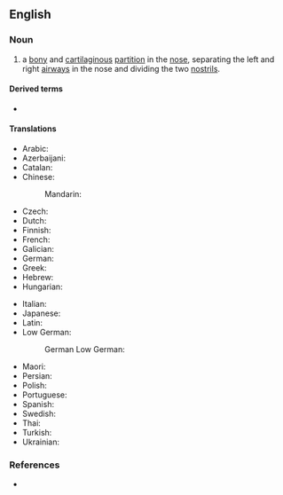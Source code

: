 ==English==
{{wikipedia}}

===Noun===
{{en-noun|nasal septa|s}}

# {{lb|en|anatomy}} a [[bony]] and [[cartilaginous]] [[partition]] in the [[nose]], separating the left and right [[airway]]s in the nose and dividing the two [[nostril]]s.
#: {{syn|en|columella nasi}}

====Derived terms====
* {{l|en|deviated nasal septum}}

====Translations====
{{trans-top}}
* Arabic: {{t|ar|حَاجِز الأَنْف}}
* Azerbaijani: {{t|az|burun arakəsmə sümüyü}}
* Catalan: {{t|ca|septe nasal|m}}
* Chinese:
*: Mandarin: {{t+|cmn|鼻中隔|tr=bízhōnggé|sc=Hani}}
* Czech: {{t|cs|nosní přepážka|f}}
* Dutch: {{t|nl|neustussenschot|n}}
* Finnish: {{t|fi|[[nenän]] [[väliseinä]]}}
* French: {{t+|fr|cloison|f}}
* Galician: {{t|gl|tabique nasal|m}}
* German: {{t|de|Nasenscheidewand|f}}
* Greek: {{t|el|ρινικό διάφραγμα|n}}
* Hebrew: {{t|he|מחיצת האף|sc=Hebr}}
* Hungarian: {{t+|hu|orrsövény}}
{{trans-mid}}
* Italian: {{t+|it|setto|m}}
* Japanese: {{t|ja|鼻中隔|tr=bichūkaku|sc=Jpan}}
* Latin: {{t|la|septum nasi|n}}
* Low German:
*: German Low German: {{t|nds-de|neestwüschenwand}}
* Maori: {{t|mi|taunga}}
* Persian: {{t|fa|تیغه بینی|sc=fa-Arab}}
* Polish: {{t+|pl|przegroda nosowa}}
* Portuguese: {{t|pt|septo nasal|m}}
* Spanish: {{t+|es|tabique nasal|m}}
* Swedish: {{t|sv|nässkiljevägg|c}}
* Thai: {{t|th|ผนังกั้นโพรงจมูก|tr=p̄hnạng kận phorng cmūk}}
* Turkish: {{t|tr|burun bölmesi}}
* Ukrainian: {{t|uk|носова перетинка}}
{{trans-bottom}}

===References===
* {{R:MWO}}